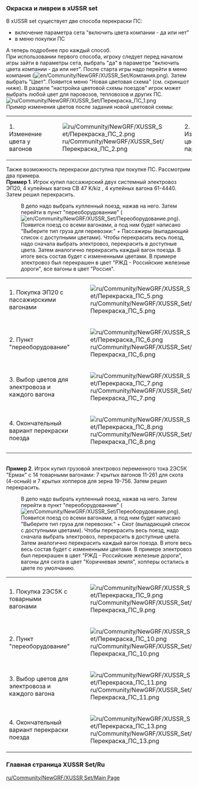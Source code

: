 === Окраска и ливреи в xUSSR set ===
В xUSSR set существует две способа перекраски ПС:
*включение параметра сета "включить цвета компании - да или нет"
*в меню покупки ПС
А теперь подробнее про каждый способ.<br>
При использовании первого способа, игроку следует перед началом игры зайти в параметры сета, выбрать "да" в параметре "включить цвета компании - да или нет". После старта игры надо перейти в меню компания ([[File:en/Community/NewGRF/XUSSR Set/Компания.png]]). Затем выбрать "Цвет". Появится меню "Новая цветовая схема" (см. скриншот ниже). В разделе "настройка цветовой схемы поездов" игрок может выбрать любой цвет для паровозов, тепловозов и других ПС.
<br> [[File:ru/Community/NewGRF/XUSSR Set/Перекраска ПС 1.png]]
<br>Пример изменения цветов после задания новой цветовой схемы:
{|class="wikitable"
|-
|1. Изменение цвета у вагонов
|[[File:ru/Community/NewGRF/XUSSR Set/Перекраска ПС 2.png]]
|2. Изменение цвета у паровозов
|[[File:ru/Community/NewGRF/XUSSR Set/Перекраска ПС 3.png]]
|}
Также возможность перекраски доступна при покупке ПС.  Рассмотрим два примера.
<br>'''Пример 1'''. Игрок купил пассажирский двух системный электровоз ЭП20, 4 купейных вагона СВ 47 K/kiz , 4 купейных вагона 61-4440. Затем решил перекрасить.
:В депо надо выбрать купленный поезд, нажав на него. Затем перейти в пункт "переоборудованние" ([[File:en/Community/NewGRF/XUSSR Set/Переоборудование.png]]). Появится поезд со всеми вагонами, а под ним будет написано "Выберите тип груза для перевозки:" + Пассажиры (выпадающий список с доступными цветами). Чтобы перекрасить весь поезд, надо сначала выбрать электровоз, перекрасить в доступные цвета. Затем аналогично перекрасить каждый вагон поезда. В итоге весь состав будет с измененными цветами. В примере электровоз был перекрашен в цвет "РЖД - Российские железные дороги", все вагоны в цвет "Россия".
{|class="wikitable"
|-
|1. Покупка ЭП20 с пассажирскими вагонами
|[[File:ru/Community/NewGRF/XUSSR Set/Перекраска ПС 5.png]]
|-
|2. Пункт "переоборудование"
|[[File:ru/Community/NewGRF/XUSSR Set/Перекраска ПС 6.png]]
|-
|3. Выбор цветов для электровоза и каждого вагона
|[[File:ru/Community/NewGRF/XUSSR Set/Перекраска ПС 7.png]]
|-
|4. Окончательный вариант перекраски поезда
|[[File:ru/Community/NewGRF/XUSSR Set/Перекраска ПС 8.png]]
|}
<br>'''Пример 2'''. Игрок купил грузовой электровоз переменного тока 2ЭС5К "Ермак"  с  14 товарными вагонами: 7 крытых вагонов 11-261 для скота (4-осный) и 7 крытых хопперов для зерна 19-756.  Затем решил перекрасить. 
:В депо надо выбрать купленный поезд, нажав на него. Затем перейти в пункт "переоборудованние" ([[File:en/Community/NewGRF/XUSSR Set/Переоборудование.png]]). Появится поезд со всеми вагонами, а под ним будет написано "Выберите тип груза для перевозки:" + Скот (выпадающий список с доступными цветами). Чтобы перекрасить весь поезд, надо сначала выбрать электровоз, перекрасить в доступные цвета. Затем аналогично перекрасить каждый вагон поезда. В итоге весь весь состав будет с измененными цветами. В примере электровоз был перекрашен в цвет "РЖД - Российские железные дороги", вагоны для скота в цвет "Коричневая земля", хопперы остались в цвете по умолчанию.
{|class="wikitable"
|-
|1. Покупка 2ЭС5К с товарными вагонами
|[[File:ru/Community/NewGRF/XUSSR Set/Перекраска ПС 9.png]]
|-
|2. Пункт "переоборудование"
|[[File:ru/Community/NewGRF/XUSSR Set/Перекраска ПС 10.png]]
|-
|3. Выбор цветов для электровоза и каждого вагона
|[[File:ru/Community/NewGRF/XUSSR Set/Перекраска ПС 11.png]]
|-
|4. Окончательный вариант перекраски поезда
|[[File:ru/Community/NewGRF/XUSSR Set/Перекраска ПС 13.png]]
|}

===Главная страница XUSSR Set/Ru ===
[[ru/Community/NewGRF/XUSSR Set/Main Page]]